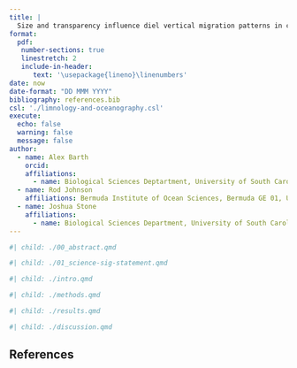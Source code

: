 ```yaml
---
title: |
  Size and transparency influence diel vertical migration patterns in copepods.
format:
  pdf:
   number-sections: true
   linestretch: 2
   include-in-header:
      text: '\usepackage{lineno}\linenumbers'
date: now
date-format: "DD MMM YYYY"
bibliography: references.bib
csl: './limnology-and-oceanography.csl'
execute:
  echo: false
  warning: false
  message: false
author:
  - name: Alex Barth
    orcid: 
    affiliations:
      - name: Biological Sciences Deptartment, University of South Carolina
  - name: Rod Johnson
    affiliations: Bermuda Institute of Ocean Sciences, Bermuda GE 01, UK
  - name: Joshua Stone
    affiliations:
      - name: Biological Sciences Department, University of South Carolina
---
```


```r
#| child: ./00_abstract.qmd
```


```r
#| child: ./01_science-sig-statement.qmd
```


```r
#| child: ./intro.qmd
```

```r
#| child: ./methods.qmd
```

```r
#| child: ./results.qmd
```

```r
#| child: ./discussion.qmd
```


## References{#sec-references}

